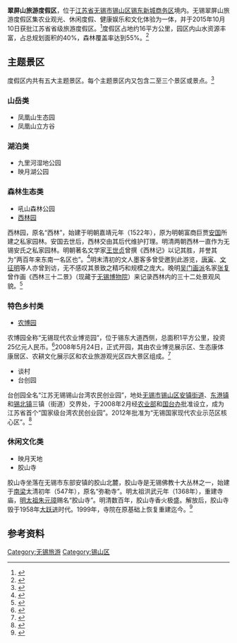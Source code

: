 '''翠屏山旅游度假区'''，位于[[江苏省|江苏省]][[无锡市|无锡市]][[锡山区|锡山区]][[锡东新城商务区|锡东新城商务区]]境内。无锡翠屏山旅游度假区集农业观光、休闲度假、健康娱乐和文化体验为一体，并于2015年10月10日获批江苏省省级旅游度假区。<ref>{{cite web|title= 《省政府关于设立江苏省无锡翠屏山旅游度假区的批复》|url= http://www.jiangsu.gov.cn/art/2015/10/10/art_46143_2543020.html|website= http://www.jiangsu.gov.cn/|author= [[江苏省人民政府|江苏省人民政府]]|date= 2015-10-10|accessdate= 2021-02-03}}</ref>度假区占地约16平方公里，园区内山水资源丰富，占总规划面积的40%，森林覆盖率达到55%。<ref>{{cite web|title= 无锡翠屏山旅游度假区|url= http://www.wx-xdxc.com/New_content.aspx?SubCategory=MID201209140125&NewSID=NID201609210722|date= 2019-01-09|accessdate= 2021-02-03|author= 锡东新城商务区|website= http://www.wx-xdxc.com/}}</ref>

==主题景区==
度假区内共有五大主题景区。每个主题景区内又包含二至三个景区或景点。<ref>{{cite web|url= http://www.wx-cps.cn/news/1/|title= 翠屏山主题景区|date= |accessdate= 2021-02-03|website= http://www.wx-cps.cn/|author= 无锡翠屏山旅游度假区}}</ref>
===山岳类===
*凤凰山生态园
*凤凰山立方谷
===湖泊类===
*九里河湿地公园
*映月湖公园
===森林生态类===
*吼山森林公园
*[[西林园|西林园]]
西林园，原名“西林”，始建于明朝嘉靖元年（1522年），原为明朝富商巨贾[[安国_(明朝收藏家)|安国]]所建之私家园林。安国去世后，西林交由其后代维护打理。明清两朝西林一直作为无锡安氏之私家园林。明朝著名文学家[[王世贞|王世贞]]曾撰《西林记》以记其胜，并誉其为“两百年来东南一名区也”。<ref>{{cite book|title=《无锡人杰》|date= 2006|publisher= [[人民出版社|人民出版社]]|author= 郁家树|pages= 217-218}}</ref>明末清初的文人墨客多曾受邀到此游览，[[唐寅|唐寅]]、[[文征明|文征明]]等人亦曾到访，无不感叹其景致之精巧和规模之庞大。晚明[[吴门画派|吴门画派]]名家[[张复|张复]]曾作画《西林三十二景》（现藏于[[无锡博物院|无锡博物院]]）来记录西林内的三十二处景观风貌。<ref>{{cite web|title= 《明代张复所绘<西林园景图册>现苏南文化交流盛景》|date= 2017-05-14|website= 新浪无锡|publisher= 江南晚报|url= http://wx.sina.com.cn/news/wxnews/2017-05-14/detail-ifyfeius7909603.shtml|author= 黄振}}</ref>

===特色乡村类===
*[[无锡现代农业博览园|农博园]]
农博园全称“无锡现代农业博览园”，位于锡东大道西侧，总面积1平方公里，投资25亿元人民币。<ref>{{Cite book|title=无锡年鉴 2008|last=无锡市史志办公室编|first=|publisher=北京：[[方志出版社|方志出版社]]|year=2008.07|isbn=978-7-80238-313-5|location=|pages=212}}</ref>2008年5月24日，正式开园，其由农业博览展示区、生态康体康居区、农耕文化展示区和农业旅游观光区四大景区组成。<ref>{{Cite book|title=锡山名景|last=黄宪辉主编|first=|publisher=南京：[[凤凰出版社|凤凰出版社]]|year=2009.12|isbn=978-7-80729-583-9|location=|pages=156}}</ref>
*谈村
*台创园
台创园全名“江苏无锡锡山台湾农民创业园”，地处[[无锡市|无锡市]][[锡山区|锡山区]][[安镇街道|安镇街道]]、[[东港镇_(无锡市)|东港镇]]和[[锡北镇|锡北镇]]三镇（街道）交界处，于2008年2月经[[农业部|农业部]]和[[国台办|国台办]]批准设立，成为江苏省首个“国家级台湾农民创业园”。2012年批准为“无锡国家现代农业示范区核心区”。<ref>{{cite web|url= http://agri.taiwan.cn/nyhzwtwnmcyy/twnmcyyjs/wxxstwnmcyy/wxxsyqgk/201610/t20161008_11585905.htm|title= 《江苏无锡锡山台湾农民创业园概况》|date= 2016-10-08|accessdate= 2021-02-03|author= 无锡锡山台湾农民创业园|website= 海峡两岸农业合作网}}</ref>

===休闲文化类===
*映月天地
*胶山寺
胶山寺坐落在无锡市东部安镇的胶山北麓，胶山寺是无锡佛教十大丛林之一，始建于[[南梁|南梁]]太清初年（547年），原名“弥勒寺”。明太祖洪武元年（1368年），重建寺庙，[[明太祖|明太祖]][[朱元璋|朱元璋]]赐名“胶山寺”。明清数百年，胶山寺香火极盛。解放后，胶山寺毁于1958年[[大跃进|大跃进]]时代。1999年，寺院在原基础上恢复重建迄今。<ref>{{cite web|title= 《胶山寺-无锡-江苏寺院》|url= http://www.fjdh.cn/ffzt/fjhy/ahsy2013/04/083905230228.html|date= 2013-04-27|accessdate= 2021-02-03|website= 佛教导航|}}</ref>

==参考资料==
<references />

[[Category:无锡旅游|Category:无锡旅游]]
[[Category:锡山区|Category:锡山区]]
